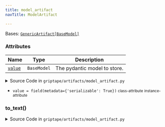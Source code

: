 ```yaml
---
title: model_artifact
navTitle: ModelArtifact

---
```


<span id="griptape.artifacts.model_artifact.ModelArtifact"></span>

Bases:
 [`GenericArtifact[BaseModel]`](generic_artifact.mdx#griptape.artifacts.generic_artifact.GenericArtifact "GenericArtifact (griptape.artifacts.generic_artifact.GenericArtifact)")

### Attributes

| Name                                                                                                                                                                                                                                                                                                   | Type        | Description                       |
| ------------------------------------------------------------------------------------------------------------------------------------------------------------------------------------------------------------------------------------------------------------------------------------------------------ | ----------- | --------------------------------- |
| <a href="model_artifact.mdx#griptape.artifacts.model_artifact.ModelArtifact.value" title="value = field(metadata={'serializable': True})           class-attribute       instance-attribute    (griptape.artifacts.model_artifact.ModelArtifact.value)"><code class="language-python">value</code></a> | `BaseModel` | The pydantic model to store.<br/> |

<details><summary>Source Code in <code>griptape&#47;artifacts&#47;model_artifact.py</code></summary>

```python
@define
class ModelArtifact(GenericArtifact[BaseModel]):
    """Stores Pydantic models as Artifacts.

    Required since Pydantic models require a custom serialization method.

    Attributes:
        value: The pydantic model to store.
    """

    # We must explicitly define the type rather than rely on the parent T since
    # generic type information is lost at runtime.
    value: BaseModel = field(metadata={"serializable": True})

    def to_text(self) -> str:
        return self.value.model_dump_json()
```

</details>

-   `value = field(metadata={'serializable': True})` <small>class-attribute</small> <small>instance-attribute</small>  <span id="griptape.artifacts.model_artifact.ModelArtifact.value"></span> 

<span id="griptape.artifacts.model_artifact.ModelArtifact.to_text"></span>

### to_text()

<details><summary>Source Code in <code>griptape&#47;artifacts&#47;model_artifact.py</code></summary>

```python
def to_text(self) -> str:
    return self.value.model_dump_json()
```

</details>
